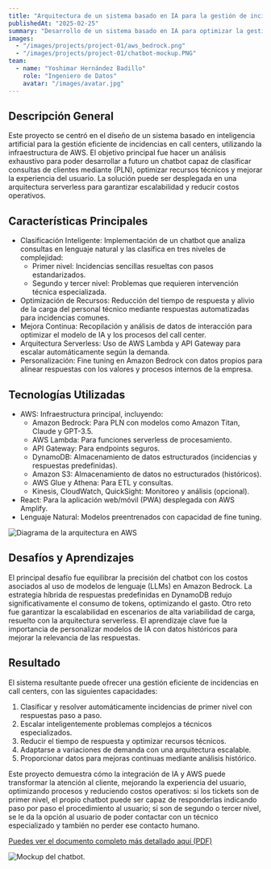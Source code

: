 ```yaml
---
title: "Arquitectura de un sistema basado en IA para la gestión de incidencias en call centers con AWS"
publishedAt: "2025-02-25"
summary: "Desarrollo de un sistema basado en IA para optimizar la gestión de incidencias en call centers utilizando AWS, con un chatbot inteligente y arquitectura serverless."
images:
  - "/images/projects/project-01/aws_bedrock.png"
  - "/images/projects/project-01/chatbot-mockup.PNG"
team:
  - name: "Yoshimar Hernández Badillo"
    role: "Ingeniero de Datos"
    avatar: "/images/avatar.jpg"
---
```


## Descripción General

Este proyecto se centró en el diseño de un sistema basado en inteligencia artificial para la gestión eficiente de incidencias en call centers, 
utilizando la infraestructura de AWS. El objetivo principal fue hacer un análisis exhaustivo para poder desarrollar a futuro un chatbot capaz 
de clasificar consultas de clientes mediante (PLN), optimizar recursos técnicos y mejorar la experiencia del usuario. La solución puede ser 
desplegada en una arquitectura serverless para garantizar escalabilidad y reducir costos operativos.

## Características Principales

- Clasificación Inteligente: Implementación de un chatbot que analiza consultas en lenguaje natural y las clasifica en tres niveles de complejidad:
  - Primer nivel: Incidencias sencillas resueltas con pasos estandarizados.
  - Segundo y tercer nivel: Problemas que requieren intervención técnica especializada.
- Optimización de Recursos: Reducción del tiempo de respuesta y alivio de la carga del personal técnico mediante respuestas automatizadas para incidencias comunes.
- Mejora Continua: Recopilación y análisis de datos de interacción para optimizar el modelo de IA y los procesos del call center.
- Arquitectura Serverless: Uso de AWS Lambda y API Gateway para escalar automáticamente según la demanda.
- Personalización: Fine tuning en Amazon Bedrock con datos propios para alinear respuestas con los valores y procesos internos de la empresa.

## Tecnologías Utilizadas

- AWS: Infraestructura principal, incluyendo:
  - Amazon Bedrock: Para PLN con modelos como Amazon Titan, Claude y GPT-3.5.
  - AWS Lambda: Para funciones serverless de procesamiento.
  - API Gateway: Para endpoints seguros.
  - DynamoDB: Almacenamiento de datos estructurados (incidencias y respuestas predefinidas).
  - Amazon S3: Almacenamiento de datos no estructurados (históricos).
  - AWS Glue y Athena: Para ETL y consultas.
  - Kinesis, CloudWatch, QuickSight: Monitoreo y análisis (opcional).
- React: Para la aplicación web/móvil (PWA) desplegada con AWS Amplify.
- Lenguaje Natural: Modelos preentrenados con capacidad de fine tuning.

![Diagrama de la arquitectura en AWS](/images/projects/project-01/diagrama_aws.jpg)

## Desafíos y Aprendizajes

El principal desafío fue equilibrar la precisión del chatbot con los costos asociados al uso de 
modelos de lenguaje (LLMs) en Amazon Bedrock. La estrategia híbrida de respuestas predefinidas en 
DynamoDB redujo significativamente el consumo de tokens, optimizando el gasto. Otro reto fue garantizar 
la escalabilidad en escenarios de alta variabilidad de carga, resuelto con la arquitectura serverless. 
El aprendizaje clave fue la importancia de personalizar modelos de IA con datos históricos para mejorar 
la relevancia de las respuestas.

## Resultado

El sistema resultante puede ofrecer una gestión eficiente de incidencias en call centers, con las siguientes capacidades:

1. Clasificar y resolver automáticamente incidencias de primer nivel con respuestas paso a paso.
2. Escalar inteligentemente problemas complejos a técnicos especializados.
3. Reducir el tiempo de respuesta y optimizar recursos técnicos.
4. Adaptarse a variaciones de demanda con una arquitectura escalable.
5. Proporcionar datos para mejoras continuas mediante análisis histórico.

Este proyecto demuestra cómo la integración de IA y AWS puede transformar la atención al cliente, mejorando la experiencia del usuario, 
optimizando procesos y reduciendo costos operativos: si los tickets son de primer nivel, el propio 
chatbot puede ser capaz de responderlas indicando paso por paso el procedimiento al usuario; si 
son de segundo o tercer nivel, se le da la opción al usuario de poder contactar con un técnico 
especializado y también no perder ese contacto humano.

<a href="/documents/chatbot_documento.pdf" target="_blank" rel="noopener noreferrer">
  Puedes ver el documento completo más detallado aquí (PDF)
</a>

![Mockup del chatbot.](/images/projects/project-01/chatbot-mockup.PNG)

